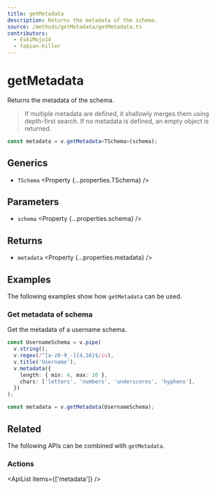 ```yaml
---
title: getMetadata
description: Returns the metadata of the schema.
source: /methods/getMetadata/getMetadata.ts
contributors:
  - EskiMojo14
  - fabian-hiller
---
```



# getMetadata

Returns the metadata of the schema.

> If multiple metadata are defined, it shallowly merges them using depth-first search. If no metadata is defined, an empty object is returned.

```ts
const metadata = v.getMetadata<TSchema>(schema);
```

## Generics

- `TSchema` <Property {...properties.TSchema} />

## Parameters

- `schema` <Property {...properties.schema} />

## Returns

- `metadata` <Property {...properties.metadata} />

## Examples

The following examples show how `getMetadata` can be used.

### Get metadata of schema

Get the metadata of a username schema.

```ts
const UsernameSchema = v.pipe(
  v.string(),
  v.regex(/^[a-z0-9_-]{4,16}$/iu),
  v.title('Username'),
  v.metadata({
    length: { min: 4, max: 16 },
    chars: ['letters', 'numbers', 'underscores', 'hyphens'],
  })
);

const metadata = v.getMetadata(UsernameSchema);
```

## Related

The following APIs can be combined with `getMetadata`.

### Actions

<ApiList items={['metadata']} />
